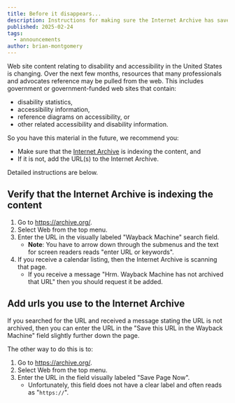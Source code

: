 ```yaml
---
title: Before it disappears...
description: Instructions for making sure the Internet Archive has saved important accessibility references
published: 2025-02-24
tags:
  - announcements
author: brian-montgomery
---
```

Web site content relating to disability and accessibility in the United States is changing. Over the next few months, resources that many professionals and advocates reference may be pulled from the web. This includes government or government-funded web sites that contain:
- disability statistics,
- accessibility information,
- reference diagrams on accessibility, or
- other related accessibility and disability information.

So you have this material in the future, we recommend you:
- Make sure that the [Internet Archive](https://archive.org/) is indexing the content, and
- If it is not, add the URL(s) to the Internet Archive.

Detailed instructions are below.

## Verify that the Internet Archive is indexing the content
1. Go to https://archive.org/.
2. Select Web from the top menu.
3. Enter the URL in the visually labeled "Wayback Machine" search field.
   - **Note**: You have to arrow down through the submenus and the text for screen readers reads "enter URL or keywords".
4. If you receive a calendar listing, then the Internet Archive is scanning that page.
   - If you receive a message "Hrm. Wayback Machine has not archived that URL" then you should request it be added.

## Add urls you use to the Internet Archive
If you searched for the URL and received a message stating the URL is not archived, then you can enter the URL in the "Save this URL in the Wayback Machine" field slightly further down the page. 

The other way to do this is to:
1. Go to https://archive.org/.
2. Select Web from the top menu.
3. Enter the URL in the field visually labeled "Save Page Now".
   - Unfortunately, this field does not have a clear label and often reads as "``https://``".